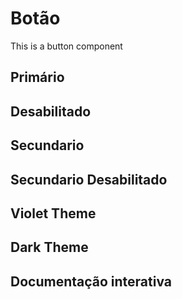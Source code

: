 
<Meta of={Story} />

# Botão
This is a button component

## Primário
<Canvas of={Story.Primary} />

## Desabilitado
<Canvas of={Story.Disabled} />

## Secundario
<Canvas of={Story.Secondary} />

## Secundario Desabilitado
<Canvas of={Story.SecondaryDisabled} />

## Violet Theme
<Canvas of={Story.VioletTheme} />

## Dark Theme
<Canvas of={Story.DarkTheme} />

## Documentação interativa
<Primary />
<Controls />

